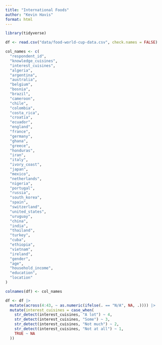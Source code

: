 ```yaml
---
title: "International Foods"
author: "Kevin Havis"
format: html
---
```


```r
library(tidyverse)
```

```r
df <- read.csv("data/food-world-cup-data.csv", check.names = FALSE)
```

```r
col_names <- c(
  "respondent_id", 
  "knowledge_cuisines", 
  "interest_cuisines", 
  "algeria", 
  "argentina", 
  "australia", 
  "belgium", 
  "bosnia", 
  "brazil", 
  "cameroon", 
  "chile", 
  "colombia", 
  "costa_rica", 
  "croatia", 
  "ecuador", 
  "england", 
  "france", 
  "germany", 
  "ghana", 
  "greece", 
  "honduras", 
  "iran", 
  "italy", 
  "ivory_coast", 
  "japan", 
  "mexico", 
  "netherlands", 
  "nigeria", 
  "portugal", 
  "russia", 
  "south_korea", 
  "spain", 
  "switzerland", 
  "united_states", 
  "uruguay", 
  "china", 
  "india", 
  "thailand", 
  "turkey", 
  "cuba", 
  "ethiopia", 
  "vietnam", 
  "ireland", 
  "gender", 
  "age", 
  "household_income", 
  "education", 
  "location"
)

```

```r
colnames(df) <- col_names
```

```r

df <- df |> 
  mutate(across(4:43, ~ as.numeric(ifelse(. == "N/A", NA, .)))) |> 
  mutate(interest_cuisines = case_when(
    str_detect(interest_cuisines, "A lot") ~ 4,
    str_detect(interest_cuisines, "Some") ~ 3,
    str_detect(interest_cuisines, "Not much") ~ 2,
    str_detect(interest_cuisines, "Not at all") ~ 1,
    TRUE ~ NA
  ))
```




